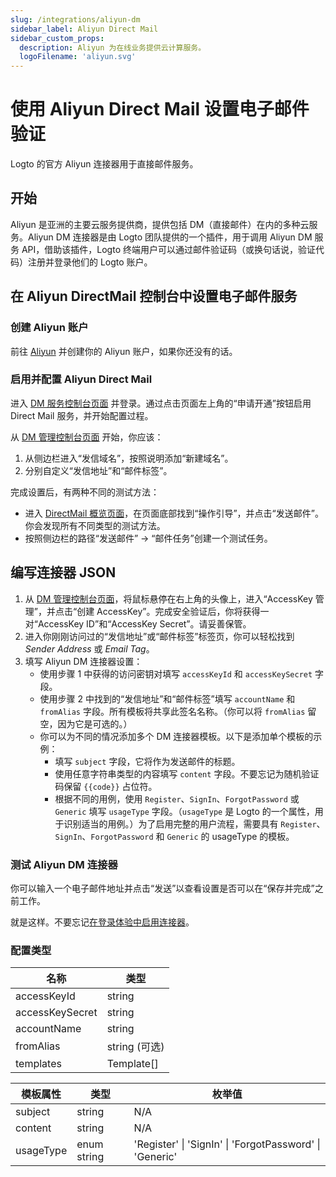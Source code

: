 ```yaml
---
slug: /integrations/aliyun-dm
sidebar_label: Aliyun Direct Mail
sidebar_custom_props:
  description: Aliyun 为在线业务提供云计算服务。
  logoFilename: 'aliyun.svg'
---
```



# 使用 Aliyun Direct Mail 设置电子邮件验证

Logto 的官方 Aliyun 连接器用于直接邮件服务。

<GuideTip />

## 开始

Aliyun 是亚洲的主要云服务提供商，提供包括 DM（直接邮件）在内的多种云服务。Aliyun DM 连接器是由 Logto 团队提供的一个插件，用于调用 Aliyun DM 服务 API，借助该插件，Logto 终端用户可以通过邮件验证码（或换句话说，验证代码）注册并登录他们的 Logto 账户。

## 在 Aliyun DirectMail 控制台中设置电子邮件服务

### 创建 Aliyun 账户

前往 [Aliyun](https://aliyun.com/) 并创建你的 Aliyun 账户，如果你还没有的话。

### 启用并配置 Aliyun Direct Mail

进入 [DM 服务控制台页面](https://www.aliyun.com/product/directmail) 并登录。通过点击页面左上角的“申请开通”按钮启用 Direct Mail 服务，并开始配置过程。

从 [DM 管理控制台页面](https://dm.console.aliyun.com/) 开始，你应该：

1. 从侧边栏进入“发信域名”，按照说明添加“新建域名”。
2. 分别自定义“发信地址”和“邮件标签”。

完成设置后，有两种不同的测试方法：

- 进入 [DirectMail 概览页面](https://dm.console.aliyun.com/)，在页面底部找到“操作引导”，并点击“发送邮件”。你会发现所有不同类型的测试方法。
- 按照侧边栏的路径“发送邮件” -> “邮件任务”创建一个测试任务。

## 编写连接器 JSON

1. 从 [DM 管理控制台页面](https://dm.console.aliyun.com/)，将鼠标悬停在右上角的头像上，进入“AccessKey 管理”，并点击“创建 AccessKey”。完成安全验证后，你将获得一对“AccessKey ID”和“AccessKey Secret”。请妥善保管。
2. 进入你刚刚访问过的“发信地址”或“邮件标签”标签页，你可以轻松找到 _Sender Address_ 或 _Email Tag_。
3. 填写 Aliyun DM 连接器设置：
   - 使用步骤 1 中获得的访问密钥对填写 `accessKeyId` 和 `accessKeySecret` 字段。
   - 使用步骤 2 中找到的“发信地址”和“邮件标签”填写 `accountName` 和 `fromAlias` 字段。所有模板将共享此签名名称。（你可以将 `fromAlias` 留空，因为它是可选的。）
   - 你可以为不同的情况添加多个 DM 连接器模板。以下是添加单个模板的示例：
     - 填写 `subject` 字段，它将作为发送邮件的标题。
     - 使用任意字符串类型的内容填写 `content` 字段。不要忘记为随机验证码保留 `{{code}}` 占位符。
     - 根据不同的用例，使用 `Register`、`SignIn`、`ForgotPassword` 或 `Generic` 填写 `usageType` 字段。（`usageType` 是 Logto 的一个属性，用于识别适当的用例。）为了启用完整的用户流程，需要具有 `Register`、`SignIn`、`ForgotPassword` 和 `Generic` 的 usageType 的模板。

### 测试 Aliyun DM 连接器

你可以输入一个电子邮件地址并点击“发送”以查看设置是否可以在“保存并完成”之前工作。

就是这样。不要忘记[在登录体验中启用连接器](/connectors/email-connectors/#enable-email-sign-up-or-sign-in)。

### 配置类型

| 名称            | 类型          |
| --------------- | ------------- |
| accessKeyId     | string        |
| accessKeySecret | string        |
| accountName     | string        |
| fromAlias       | string (可选) |
| templates       | Template[]    |

| 模板属性  | 类型        | 枚举值                                                  |
| --------- | ----------- | ------------------------------------------------------- |
| subject   | string      | N/A                                                     |
| content   | string      | N/A                                                     |
| usageType | enum string | 'Register' \| 'SignIn' \| 'ForgotPassword' \| 'Generic' |
